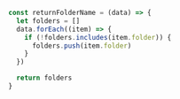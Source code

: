 ```javascript
const returnFolderName = (data) => {
  let folders = []
  data.forEach((item) => {
    if (!folders.includes(item.folder)) {
      folders.push(item.folder)
    }
  })

  return folders
}
```
